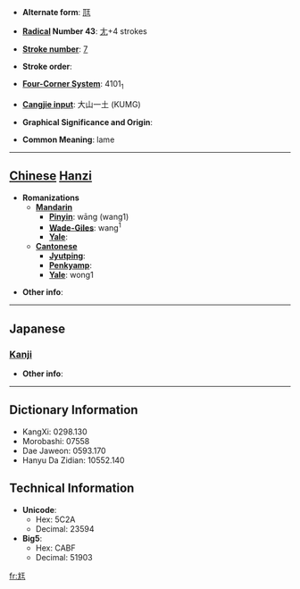 * '''Alternate form''': [[尫]]

* '''[[Wiktionary:Chinese radical index| Radical]] Number 43''': [[Wiktionary:Chinese radical index 尢|尢]]+4 strokes

* '''[[Wiktionary:Chinese total strokes index|Stroke number]]''': [[Wiktionary:Chinese total strokes index 7|7]]

* '''Stroke order''': 

* '''[[Wiktionary:Chinese four corner index|Four-Corner System]]''': 4101<sub>1</sub>

* '''[[Wiktionary:Chinese Cangjie index|Cangjie input]]''': 大山一土 (KUMG)

* '''Graphical Significance and Origin''': 

* '''Common Meaning''': lame

----

== [[Chinese]] [[Hanzi]] ==

* '''Romanizations'''
** '''[[Mandarin]]'''
*** '''[[Pinyin]]''': wāng (wang1)
*** '''[[Wade-Giles]]''': wang<sup>1</sup>
*** '''[[Yale]]''': 
** '''[[Cantonese]]'''
*** '''[[Jyutping]]''':
*** '''[[Penkyamp]]''': 
*** '''[[Yale]]''': wong1

* '''Other info''': 

----

==Japanese==
===[[Kanji]]===
{{kanji|on readings=[[おう]] (ō)|kun readings=[[まがる]] (magaru), [[よわい]] (yowai)}}

* '''Other info''':  

----

== Dictionary Information ==

* KangXi: 0298.130
* Morobashi: 07558
* Dae Jaweon: 0593.170
* Hanyu Da Zidian: 10552.140

== Technical Information ==

* '''Unicode''':
** Hex: 5C2A
** Decimal: 23594
* '''Big5''':
** Hex: CABF
** Decimal: 51903

[[fr:尪]]